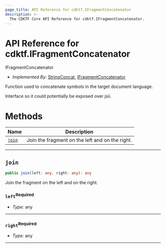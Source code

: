 ```yaml
---
page_title: API Reference for cdktf.IFragmentConcatenator
description: >-
  The CDKTF Core API Reference for cdktf.IFragmentConcatenator.
---
```


<!-- This file is generated through yarn generate-docs -->

# API Reference for cdktf.IFragmentConcatenator

   IFragmentConcatenator <a name="IFragmentConcatenator" id="cdktf.IFragmentConcatenator"></a>
  
  - *Implemented By:* <a href="#cdktf.StringConcat">StringConcat</a>, <a href="#cdktf.IFragmentConcatenator">IFragmentConcatenator</a>
  
  Function used to concatenate symbols in the target document language.
  
  Interface so it could potentially be exposed over jsii.
  
  # Methods <a name="Methods" id="Methods"></a>
  
  | **Name** | **Description** |
  | --- | --- |
  | <code><a href="#cdktf.IFragmentConcatenator.join">join</a></code> | Join the fragment on the left and on the right. |
  
  ---
  
  ## `join` <a name="join" id="cdktf.IFragmentConcatenator.join"></a>
  
  ```typescript
  public join(left: any, right: any): any
  ```
  
  Join the fragment on the left and on the right.
  
  ### `left`<sup>Required</sup> <a name="left" id="cdktf.IFragmentConcatenator.join.parameter.left"></a>
  
  - *Type:* any
  
  ---
  
  ### `right`<sup>Required</sup> <a name="right" id="cdktf.IFragmentConcatenator.join.parameter.right"></a>
  
  - *Type:* any
  
  ---
  
  
